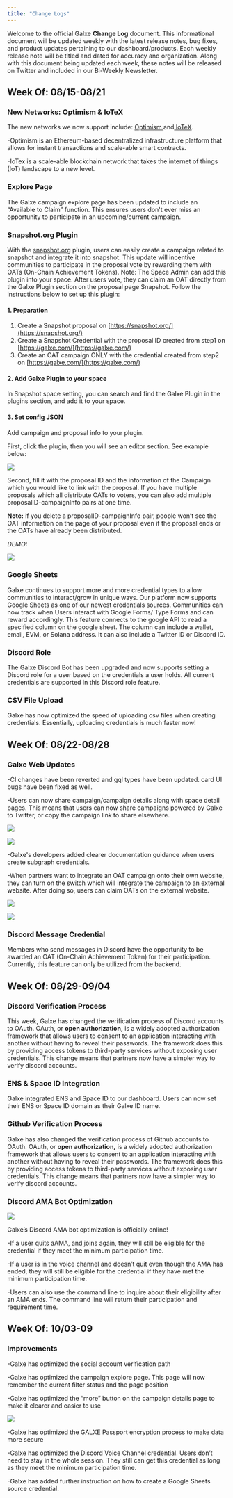 ```yaml
---
title: "Change Logs"
---
```


Welcome to the official Galxe **Change Log** document. This informational document will be updated weekly with the latest release notes, bug fixes, and product updates pertaining to our dashboard/products. Each weekly release note will be titled and dated for accuracy and organization. Along with this document being updated each week, these notes will be released on Twitter and included in our Bi-Weekly Newsletter.

## Week Of: 08/15-08/21[](#week-of-0815-0821 "Direct link to heading")

### **New Networks: Optimism & loTeX**[](#new-networks-optimism--lotex "Direct link to heading")

The new networks we now support include: [Optimism ](https://www.optimism.io/)and[ IoTeX](https://iotex.io/start?gclid=Cj0KCQjw3eeXBhD7ARIsAHjssr-nYakDZe4BVCMkMj5XMj9GD%5FPGNu129kCIVR5pXWmvPGAOKicYAToaAgt2EALw%5FwcB).

\-Optimism is an Ethereum-based decentralized infrastructure platform that allows for instant transactions and scale-able smart contracts.

\-IoTex is a scale-able blockchain network that takes the internet of things (IoT) landscape to a new level.

### **Explore Page**[](#explore-page "Direct link to heading")

The Galxe campaign explore page has been updated to include an “Available to Claim” function. This ensures users don't ever miss an opportunity to participate in an upcoming/current campaign.

### **Snapshot.org Plugin**[](#snapshotorg-plugin "Direct link to heading")

With the [snapshot.org](http://snapshot.org) plugin, users can easily create a campaign related to snapshot and integrate it into snapshot. This update will incentive communities to participate in the proposal vote by rewarding them with OATs (On-Chain Achievement Tokens). Note: The Space Admin can add this plugin into your space. After users vote, they can claim an OAT directly from the Galxe Plugin section on the proposal page Snapshot. Follow the instructions below to set up this plugin:

#### 1\. Preparation[](#1-preparation "Direct link to heading")

1. Create a Snapshot proposal on [](https://snapshot.org/)[https://snapshot.org/](https://snapshot.org/)
2. Create a Snapshot Credential with the proposal ID created from step1 on [](https://galxe.com/)[https://galxe.com/](https://galxe.com/)
3. Create an OAT campaign ONLY with the credential created from step2 on [](https://galxe.com/)[https://galxe.com/](https://galxe.com/)

#### 2\. Add Galxe Plugin to your space[](#2-add-galxe-plugin-to-your-space "Direct link to heading")

In Snapshot space setting, you can search and find the Galxe Plugin in the plugins section, and add it to your space.

#### 3\. Set config JSON[](#3-set-config-json "Direct link to heading")

Add campaign and proposal info to your plugin.

First, click the plugin, then you will see an editor section. See example below:

![](/images/change-logs/screen-shot-2022-08-08-at-8.56.26-am-41f0e848bc68f94498cbd74b9169b2bf.png)

Second, fill it with the proposal ID and the information of the Campaign which you would like to link with the proposal. If you have multiple proposals which all distribute OATs to voters, you can also add multiple proposalID-campaignInfo pairs at one time.

**Note:** if you delete a proposalID-campaignInfo pair, people won’t see the OAT information on the page of your proposal even if the proposal ends or the OATs have already been distributed.

_DEMO:_

![](/images/change-logs/screen-shot-2022-08-08-at-8.56.52-am-2--79781014913d5267dfa4d66747c3f0f0.png)

### **Google Sheets**[](#google-sheets "Direct link to heading")

Galxe continues to support more and more credential types to allow communities to interact/grow in unique ways. Our platform now supports Google Sheets as one of our newest credentials sources. Communities can now track when Users interact with Google Forms/ Type Forms and can reward accordingly. This feature connects to the google API to read a specified column on the google sheet. The column can include a wallet, email, EVM, or Solana address. It can also include a Twitter ID or Discord ID.

### **Discord Role**[](#discord-role "Direct link to heading")

The Galxe Discord Bot has been upgraded and now supports setting a Discord role for a user based on the credentials a user holds. All current credentials are supported in this Discord role feature.

### **CSV File Upload**[](#csv-file-upload "Direct link to heading")

Galxe has now optimized the speed of uploading csv files when creating credentials. Essentially, uploading credentials is much faster now!

## **Week Of: 08/22-08/28**[](#week-of-0822-0828 "Direct link to heading")

### **Galxe Web Updates**[](#galxe-web-updates "Direct link to heading")

\-CI changes have been reverted and gql types have been updated. card UI bugs have been fixed as well. 

\-Users can now share campaign/campaign details along with space detail pages. This means that users can now share campaigns powered by Galxe to Twitter, or copy the campaign link to share elsewhere.

![](/images/change-logs/%E6%88%AA%E5%B1%8F2022-08-15-14.02.45-1--b9d04d3a8bdbe4cd31cc201c008366c6.png)

![](/images/change-logs/%E6%88%AA%E5%B1%8F2022-08-15-14.03.05-1--0903933d467384664292c7adc6fa5c2a.png)

\-Galxe's developers added clearer documentation guidance when users create subgraph credentials.

\-When partners want to integrate an OAT campaign onto their own website, they can turn on the switch which will integrate the campaign to an external website. After doing so, users can claim OATs on the external website.

![](/images/change-logs/untitled-29-1--7e65dd79b15e24dcfbc5aaa6be520cc3.png)

![](/images/change-logs/untitled-30-1--29b3757c74a5053d28016c4e382a49ab.png)

### **Discord Message Credential**[](#discord-message-credential "Direct link to heading")

Members who send messages in Discord have the opportunity to be awarded an OAT (On-Chain Achievement Token) for their participation. Currently, this feature can only be utilized from the backend.

## **Week Of: 08/29-09/04**[](#week-of-0829-0904 "Direct link to heading")

### **Discord Verification Process**[](#discord-verification-process "Direct link to heading")

This week, Galxe has changed the verification process of Discord accounts to OAuth. OAuth, or **open authorization,** is a widely adopted authorization framework that allows users to consent to an application interacting with another without having to reveal their passwords. The framework does this by providing access tokens to third-party services without exposing user credentials. This change means that partners now have a simpler way to verify discord accounts.

### **ENS & Space ID Integration**[](#ens--space-id-integration "Direct link to heading")

Galxe integrated ENS and Space ID to our dashboard. Users can now set their ENS or Space ID domain as their Galxe ID name.

### **Github Verification Process**[](#github-verification-process "Direct link to heading")

Galxe has also changed the verification process of Github accounts to OAuth. OAuth, or **open authorization,** is a widely adopted authorization framework that allows users to consent to an application interacting with another without having to reveal their passwords. The framework does this by providing access tokens to third-party services without exposing user credentials. This change means that partners now have a simpler way to verify discord accounts.

### **Discord AMA Bot Optimization**[](#discord-ama-bot-optimization "Direct link to heading")

![](/images/change-logs/image-2-1--17050744a2b69f452717b1fdfa4a9a4a.png)

Galxe’s Discord AMA bot optimization is officially online!

\-If a user quits aAMA, and joins again, they will still be eligible for the credential if they meet the minimum participation time.

\-If a user is in the voice channel and doesn’t quit even though the AMA has ended, they will still be eligible for the credential if they have met the minimum participation time.

\-Users can also use the command line to inquire about their eligibility after an AMA ends. The command line will return their participation and requirement time.

## **Week Of: 10/03-09**[](#week-of-1003-09 "Direct link to heading")

### **Improvements**[](#improvements "Direct link to heading")

\-Galxe has optimized the social account verification path

\-Galxe has optimized the campaign explore page. This page will now remember the current filter status and the page position

\-Galxe has optimized the “more” button on the campaign details page to make it clearer and easier to use

![](/images/change-logs/untitled-c823628ee0414e35a633ae7f5635143f.png)

\-Galxe has optimized the GALXE Passport encryption process to make data more secure

\-Galxe has optimized the Discord Voice Channel credential. Users don’t need to stay in the whole session. They still can get this credential as long as they meet the minimum participation time.

\-Galxe has added further instruction on how to create a Google Sheets source credential.